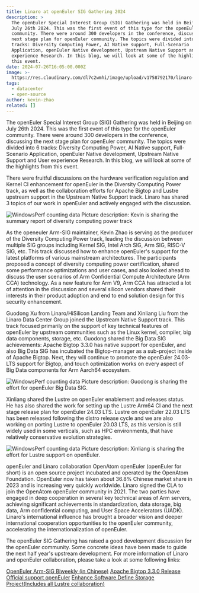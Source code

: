 ```yaml
---
title: Linaro at openEuler SIG Gathering 2024
description: >
  The openEuler Special Interest Group (SIG) Gathering was held in Beijing on
  July 26th 2024. This was the first event of this type for the openEuler
  community. There were around 300 developers in the conference, discussing the
  next stage plan for openEuler community. The topics were divided into 6
  tracks: Diversity Computing Power, AI Native support, Full-Scenario
  Application, openEuler Native development, Upstream Native Support and User
  experience Research. In this blog, we will look at some of the highlights from
  this event.
date: 2024-07-26T16:05:00.000Z
image: >-
  https://res.cloudinary.com/dl7c2wmhi/image/upload/v1758792170/linaro-website/images/blog/openEuler_SIG_Gathering_2024_co8kji.jpg
tags:
  - datacenter
  - open-source
author: kevin-zhao
related: []
---
```


The openEuler Special Interest Group (SIG) Gathering was held in Beijing on July 26th 2024. This was the first event of this type for the openEuler community. There were around 300 developers in the conference, discussing the next stage plan for openEuler community. The topics were divided into 6 tracks: Diversity Computing Power, AI Native support, Full-Scenario Application, openEuler Native development, Upstream Native Support and User experience Research. In this blog, we will look at some of the highlights from this event.

There were fruitful discussions on the hardware verification regulation and Kernel CI enhancement for openEuler in the Diversity Computing Power track, as well as the collaboration efforts for Apache Bigtop and Lustre upstream support in the Upstream Native Support track. Linaro has shared 3 topics of our work in openEuler and actively engaged with the discussion.

![WindowsPerf counting data](/linaro-website/images/blog/Kevin_Zhao_Presentation_at_openEuler_SIG-new_llgsuj.jpg)
Picture description: Kevin is sharing the summary report of diversity computing power track

As the openeuler Arm-SIG maintainer, Kevin Zhao is serving as the producer of the Diversity Computing Power track, leading the discussion between multiple SIG groups including Kernel SIG, Intel Arch SIG, Arm SIG, RISC-V SIG, etc. This track discussed how to enhance openEuler's support for the latest platforms of various mainstream architectures. The participants proposed a concept of diversity computing power certification, shared some performance optimizations and user cases, and also looked ahead to discuss the user scenarios of Arm Confidential Compute Architecture (Arm CCA) technology. As a new feature for Arm V9, Arm CCA has attracted a lot of attention in the discussion and several silicon vendors shared their interests in their product adoption and end to end solution design for this security enhancement.

Guodong Xu from Linaro/HiSilicon Landing Team and Xinliang Liu from the Linaro Data Center Group joined the Upstream Native Support track. This track focused primarily on the support of key technical features of openEuler by upstream communities such as the Linux kernel, compiler, big data components, storage, etc. Guodong shared the Big Data SIG achievements: Apache Bigtop 3.3.0 has native support for openEuler, and also Big Data SIG has incubated the Bigtop-manager as a sub-project inside of Apache Bigtop. Next, they will continue to promote the openEuler 24.03-LTS support for Bigtop, and touch optimization works on every aspect of Big Data components for Arm Aarch64 ecosystem.

![WindowsPerf counting data](/linaro-website/images/blog/Guodong_Xu_Presentation_at_openEuler_SIG-new_n9upti.jpg)
Picture description: Guodong is sharing the effort for openEuler Big Data SIG.

Xinliang shared the Lustre on openEuler enablement and releases status. He has also shared the work for setting up the Lustre Arm64 CI and the next stage release plan for openEuler 24.03 LTS. Lustre on openEuler 22.03 LTS has been released following the distro release cycle and we are also working on porting Lustre to openEuler 20.03 LTS, as this version is still widely used in some verticals, such as HPC environments, that have relatively conservative evolution strategies.

![WindowsPerf counting data](/linaro-website/images/blog/Xinliang_Liu_Presentation_at_openEuler_SIG_2024-new_wwz1ed.jpg)
Picture description: Xinliang is sharing the effort for Lustre support on openEuler.

openEuler and Linaro collaboration
OpenAtom openEuler (openEuler for short) is an open source project incubated and operated by the OpenAtom Foundation. OpenEuler now has taken about 36.8% Chinese market share in 2023 and is increasing very quickly worldwide. Linaro signed the CLA to join the OpenAtom openEuler community in 2021. The two parties have engaged in deep cooperation in several key technical areas of Arm servers, achieving significant achievements in standardization, data storage, big data, Arm confidential computing, and User Space Accelerators (UADK). Linaro's international influence has brought a broader vision and deeper international cooperation opportunities to the openEuler community, accelerating the internationalization of openEuler.

The openEuler SIG Gathering has raised a good development discussion for the openEuler community. Some concrete ideas have been made to guide the next half year's upstream development. For more information of Linaro and openEuler collaboration, please take a look at some following links:

[OpenEuler Arm-SIG Biweekly (in Chinese)](https://etherpad.openeuler.org/p/sig-Arm-meetings)
[Apache Bigtop 3.3.0 Release Official support openEuler](https://cwiki.apache.org/confluence/display/BIGTOP/Bigtop+3.3.0+Release)
[Enhance Software Define Storage Project(Includes all Lustre collaboration)](https://linaro.atlassian.net/wiki/spaces/STOR/pages/24132551124/Enhance+Software-Defined-Storage+on+Arm+Servers)

